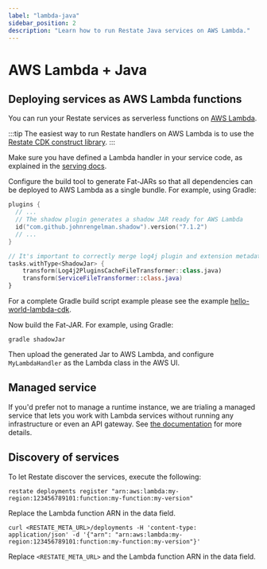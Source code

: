 ```yaml
---
label: "lambda-java"
sidebar_position: 2
description: "Learn how to run Restate Java services on AWS Lambda."
---
```



# AWS Lambda + Java

## Deploying services as AWS Lambda functions
You can run your Restate services as serverless functions on [AWS Lambda](https://aws.amazon.com/lambda/).

:::tip
The easiest way to run Restate handlers on AWS Lambda is to use the [Restate CDK construct library](/services/deployment/cdk).
:::

Make sure you have defined a Lambda handler in your service code, as explained in the [serving docs](/services/sdk/serving#restate-lambda-handler).

Configure the build tool to generate Fat-JARs so that all dependencies can be deployed to AWS Lambda as a single bundle. For example, using Gradle:

```kotlin
plugins {
  // ...
  // The shadow plugin generates a shadow JAR ready for AWS Lambda
  id("com.github.johnrengelman.shadow").version("7.1.2")
  // ...
}

// It's important to correctly merge log4j plugin and extension metadata, otherwise certain logging features may break
tasks.withType<ShadowJar> {
    transform(Log4j2PluginsCacheFileTransformer::class.java)
    transform(ServiceFileTransformer::class.java)
}
```

For a complete Gradle build script example please see the example [hello-world-lambda-cdk](https://github.com/restatedev/examples/blob/main/kotlin/hello-world-lambda-cdk/lambda/build.gradle.kts).

Now build the Fat-JAR. For example, using Gradle:

```shell
gradle shadowJar
```

Then upload the generated Jar to AWS Lambda, and configure `MyLambdaHandler` as the Lambda class in the AWS UI.

## Managed service
If you'd prefer not to manage a runtime instance, we are trialing a managed service that lets you work
with Lambda services without running any infrastructure or even an API gateway.
See [the documentation](/restate/managed_service) for more details.

## Discovery of services

To let Restate discover the services, execute the following: 

<Tabs groupId="interface" queryString>
<TabItem value="cli" label="CLI">

```shell
restate deployments register "arn:aws:lambda:my-region:123456789101:function:my-function:my-version"
```

Replace the Lambda function ARN in the data field.

</TabItem>
<TabItem value="curl" label="curl">

```shell
curl <RESTATE_META_URL>/deployments -H 'content-type: application/json' -d '{"arn": "arn:aws:lambda:my-region:123456789101:function:my-function:my-version"}'
```

Replace `<RESTATE_META_URL>` and the Lambda function ARN in the data field.

</TabItem>
</Tabs>


